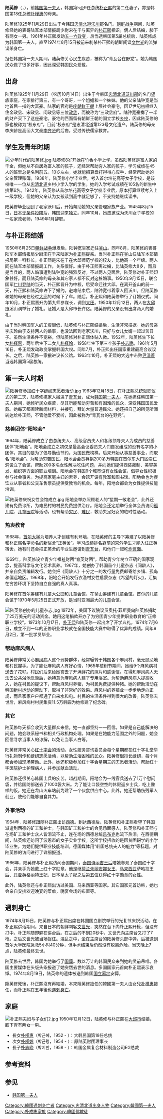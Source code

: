 {{noteTA
|G1=KOR
|G2=NSK
}}
{{Infobox Officeholder
| name =陸英修<br />{{lang|ko|육영수}}
| image =  19660215陸英修.jpg
|birth_name= 
| birth_date = {{birth date|mf=yes|1925|11|29}}
| birth_place = {{KOR-JPN}}[[忠清北道|忠清北道]][[沃川郡|沃川郡]]沃川邑校洞-{里}-
|nationality={{JPN-EMP}}（1925－1945）<br>{{KOR-US}}（1945－1948）<br>{{ROK-1972}}（1948－1972）
| death_date =  {{death date and age|1974|8|15|1925|9|29}}
| death_place =  {{ROK-1972|short=yes}}[[漢城特別市|漢城特別市]][[鍾路區|鍾路區]][[蓮建洞|蓮建洞]]首爾大學醫院
| restingplace = {{KOR}}[[首爾特別市|首爾特別市]][[銅雀區|銅雀區]][[国立首尔显忠院|国立首尔显忠院]]
| alma_mater = 
| profession =
| office1= {{ROK-1972}}[[韩国第一夫人|第一夫人]]
| term_start1= 1962年3月24日
| term_end1= 1974年8月15日
| president1 =[[朴正熙|朴正熙]]
| predecessor1=[[孔德貴|孔德貴]]
| successor1= [[朴槿惠|朴槿惠]]<small>（代理）</small>
| spouse = [[朴正熙|朴正熙]]
| children =[[朴槿惠|朴槿惠]]<br />朴槿令<br />朴志晚
| parents =  
| religion = [[佛教|佛教]]
| signature = }}
{{Infobox Korean name
|title=陸英修
|hangul={{linktext|육|영|수}}
|hanja={{linktext|陸|英|修}}
|rr=Yuk Yeong-su
|mr=Yuk Yŏngsu
|tablewidth=265
|color=lavender
}}
'''陆英修'''（{{lang-ko|육영수}}，{{bd|1925年|11月29日|1974年|8月15日|catIdx=Yug陸英修}}），前[[韩国第一夫人|韩国第一夫人]]，韩国第5至9任总统[[朴正熙|朴正熙]]的第二任妻子，亦是韩国第18任总统[[朴槿惠|朴槿惠]]的母亲。

陆英修1925年11月29日出生于今韩国[[忠清北道|忠清北道]][[沃川郡|沃川郡]]名门。[[朝鲜战争|朝鲜战争]]期间，陆英修经她的表哥陆军本部情报局少尉宋在千与离异的[[朴正熙|朴正熙]]相识。俩人后结婚，膝下有两女一男。1961年朴正熙发动[[五一六政变|五一六政变]]，后当选韩国第5届总统后，陆英修成为韩国第一夫人，直至1974年8月15日被前来刺杀朴正熙的朝鲜间谍[[文世光|文世光]]的流弹误杀身亡。

担任韩国第一夫人期间，陆英修关心民生疾苦，被称为“青瓦台在野党”。她为韩国民众做了很多好事，因此深受韩国民众爱戴。

==出身==
陆英修1925年11月29日（农历10月14日）出生于今韩国[[忠清北道|忠清北道]][[沃川郡|沃川郡]]的名门望族家庭，在家排行第三，有一个哥哥，一个姐姐和一个妹妹。他的父亲陆钟宽是当地首屈一指的大富豪。陆家的官府是座[[朝鲜王朝|朝鲜王朝]]上层社会豪宅，因17世纪初相继入住金政丞、宋政丞、闵政丞等三位[[政丞|政丞]]，而被称为“三政丞府”。陆钟宽豪擲了一半的财产买下了这座豪宅。豪宅的西面留有朝鲜王朝的国立学校[[乡校|乡校]]，因此陆英修的家也被称为“校东府”。目前“校东府”是忠清北道第123号文化遗产。陆英修的母亲李庆龄是高丽大文豪[[李齐贤|李齐贤]]的后裔，受过传统儒家教育。{{r|李英湖|page=5-7}}

==学生及青年时期==
[[File:少年时代的陆英修.jpg|thumb]]
陆英修8岁开始在竹香小学上学。虽然陆英修是富人家的千金，但她从不自居為富人家的孩子，还经常帮助穷人家的孩子，学习成绩在45人的班里总是名列前五。10岁左右，她就能把算盘打得得心应手，经常帮助她的父亲管理账簿。1938年，陆英修小学毕业后，考入首尔培花高等女子学校，是该校唯一一位从[[忠清北道|忠清北道]]乡村小学入学的学生。她的入学考试成绩在105名的新生中排第6名。1942年，陆英修从首尔培花高等女子学校毕业后，原本打算继续考入上一级学校，但她的父亲认为女孩读到高中就足够了，不支持她继续读书。{{r|李英湖|page=9-17}}

陆英修毕业回到了老家沃川后，开始帮助她的父亲管理家族产业。1945年8月15日，[[日本无条件投降|日本无条件投降]]后，韩国迎来独立。同年10月，她应邀成为沃川女子学校的一名家政老师，1949年1月辞职。{{r|李英湖|page=19-23}}

==与朴正熙结婚==
1950年6月25日[[朝鲜战争|朝鲜战争]]爆发后，陆钟宽举家迁往[[釜山|釜山]]。同年8月，陆英修的表哥陆军本部情报局少尉宋在千来陆家为[[朴正熙|朴正熙]]提亲。当时朴正熙在釜山任陆军本部情报局第一科科长。朴正熙是宋在千在大邱师范学校的校友，比他高一个年级。两人同在陆军本部情报局工作，关系很好。由于朴正熙离过婚，比陆英修大8岁，而且是当兵的，两人婚事遭到陆钟宽的强烈反对。不过两人见面后，陆英修对朴正熙印象甚好，而且陆英修的母亲和其它家人都不反对这桩婚事。1950年9月15日，联合国军[[仁川登陆|仁川登陆]]的当天，朴正熙晋升为中校，后受命迁往大邱。在离开釜山的前一天，朴正熙和陆英修许下了婚约。避难结束后，陆钟宽带着家人回沃川。但陆英修和她的母亲在经过[[大邱|大邱]]的时候下了车。随后，朴正熙和陆英修举行了订婚仪式。同年10月，朴正熙晋升为第九师参谋长，调到[[大田广域市|大田]]。1950年12月12日，两人在[[大邱市|大邱市]]溪山洞举行了婚礼。证婚人是大邱市长许亿。陆英修的父亲没有出席两人的婚礼。{{r|李英湖|丁满燮|page1=24-43|page2=79-83}}

由于当时韩国军人的工资很低，陆英修与朴正熙结婚后，生活非常拮据。她的母亲李庆玲由于支持两人的婚事，也没法回到老家沃川，只好与女儿女婿一起过苦日子。虽然生活条件不宽裕，但陆英修对朴正熙体贴入微。1952年，陆英修生下长女[[朴槿惠|朴槿惠]]，两年后生下二女儿[[朴槿姈|朴槿姈]]，1958年生下第三个孩子[[朴志晚|朴志晚]]。1961年5月16日，朴正熙发动政变掌握韩国大权。同年7月，朴正熙出任国家重建最高会议议长。之后，陆英修一家搬进议长公馆。1963年10月，朴正熙的大选中击败[[尹潽善|尹潽善]]当选韩国第5届总统。{{r|李英湖|page=44-70}}

==第一夫人时期==
[[File:陆英修参加红十字缝纫志愿者活动.jpg|thumb]]
1963年12月18日，在朴正熙总统就职仪式的第二天，陆英修携家人搬进了[[青瓦台|青瓦台]]，成为[[韩国第一夫人|韩国第一夫人]]。在她担任韩国第一夫人期间，她倾听民众疾苦，尽其所能帮助穷苦和有困难的民众，深受韩国国民爱戴。她每天都阅读新闻材料，并接见，拜访大量普通民众。她还把自己的所见所闻转达给朴正熙，不管他爱不爱听，因此被称为“青瓦台的在野党”。{{r|李英湖|page=77}}

===慈善团体“阳地会”===
1964年，陆英修成立了由总统夫人、高级官员夫人和各级领导夫人为成员的慈善团体“阳地会”。阳地会成立之初仅是最高会议委员夫人们自发组成的没有名字的小团体，其目的是为了倡导勤俭节约，为国民做榜样。后来开始从事慈善事业，而取名“阳地会”。为帮助穷苦国民，阳地会会员募捐200多万韩圆在首尔东大门区崇仁洞设立了会馆，帮助200多名女性解决吃住问题，并向她们提供西装裁制、美容美发、编织等方面的职业培训。阳地会在韩国9个城市设有女性会馆，倡导女性积极参与社会事务。为提高家庭主妇的素养，会馆开设有教室和图书馆。阳地会也为餐饮业从事者和公交车售票员提供受教育的机会。每年，阳地会都会为女性提供技能培训。{{r|李英湖|page=98-100}}

[[File:陆英修庆祝女性会馆成立.jpg|thumb]]
阳地会举办照顾老人的“星期一敬老会”，此外还建有免费诊所，为难民村的村民免费提供治疗。阳地会还定期举行全体会员访问[[孤儿院|孤儿院]]、[[儿童医院|儿童医院]]等活动，也有帮助[[灾民|灾民]]、[[难民|难民]]，救助失足妇女的临时性活动。{{r|李英湖|page=104-107}}

===热衷教育===
1968年，[[首尔大学|首尔大学]]为培养人才创建有利环境，在陆英修的主导下筹建了以陆英修和朴正熙名字命名的新宿舍“正英舍”。学习成绩排名靠前的京外学生才能入住正英宿舍。她有时还会把正英舍的毕业生邀请到[[青瓦台|青瓦台]]，和他们一起吃[[炸酱面|炸酱面]]。{{r|李英湖|page=193-194}}

1969年，陆英修设立青少年福祉财团“育英财团”，帮助青少年树立正确的国家观念，提高科学与文化艺术素养。1967年，她创办了韩国首个儿童杂志《同龄人》，并亲自负责编辑发行。她会把《同龄人》十分之一的发行量免费邮寄给乡镇、孤岛和偏远地区。1968年，阳地会开始发行农渔村女性启蒙杂志《希望的灯火》，汇集在穷苦环境下坚持自立自强的真人真事。{{r|李英湖|page=194-205}}

陆英修在首尔筹建有儿童大公园和儿童会馆，在釜山筹建有儿童会馆。首尔的儿童会馆于1970年5月25日正式开放，是当时亚洲最大的儿童会馆。{{r|李英湖|page=201-202}}

[[File:陆英修创办的儿童杂志.jpg|thumb]]
1972年，美国下议院议员奥托·菲斯曼向陆英修捐助了25万美元的活动资金。她用这笔捐款开办了为穷困青少年提供职业教育的“正修职业学校”。1973年10月17日，[[朴正熙|朴正熙]]和陆英修一起出席了开学典礼。1974年7月6日，成立不到一年的正修职业学校就在全国技能大赛中取得了优异的成绩。同年9月2日，第一批学员毕业。{{r|李英湖|page=203-205}}

===帮助麻风病人===
陆英修非常关心[[麻风病|麻风病]]人这个弱势群体，经常辗转于韩国各个麻风村，毫无顾忌地和村民握手。为了能让麻风病人有好心情，1965年植树节期间，她给9个麻风病村送去了花籽。村民们后来给她寄去了开满鲜花的照片和感谢信。在得知麻风病人无法去公共浴池洗澡后，她特意为麻风病人建了专用浴室。为帮助麻风病人提高收入，她在村民的提议下，帮助麻风村养猪，为村民免费提供种猪。她的帮助活动在韩国[[新村运动|新村运动]]的带动下，取得了非常好的效果。麻风村的养殖业一步步地走向正规，而且家家户户都通了自来水和电。村民的生活条件得到很大的改善{{r|李英湖|page=206-211}}。陆英修去世后，麻风病村村民集资11.5万韩圆为她修建了纪念碑{{r|李英湖|page=249}}。

===其它===
陆英修每天都会收到大量群众来信。她一直都坚持一一回信。如果是自己能解决的问题，她会联系秘书和相关行政机构处理。如果是在她能力范围之外的问题，她会回信寻求当事人的谅解，以免让当事人白等。{{r|李英湖|page=118-119}}

陆英修非常关心[[红十字会|红十字会]]的活动。女性服务咨询委员会每个星期都在红十字礼堂举行礼物制作和缝纫志愿活动，以帮助生活困难的民众。陆英修很擅长缝纫，每个月都会参加现场劳动。此外，她还积极参加红十字会星期三的志愿者活动，帮助红十字医院护士护理病人，并参加献血活动。{{r|李英湖|page=98-100}}

陆英修还很关心韩国士兵的疾苦。越战期间，阳地会为一线官兵送去了1万个慰问袋，并给国防部送去了1000袋大米。为了能让口袋空空的休假返乡士兵，吃上像样的饭，她还在龙山火车站前为建了一个伙食供应中心。此外，她还帮助伤残军人创业，使他们能够自食其力。{{r|李英湖|page=108-113}}

===外事活动===
1964年，陆英修跟随朴正熙出访[[西德|西德]]。到达西德后，陆英修和朴正熙看望了韩国派遣到西德的矿工和护士。与韩国矿工和护士的会见场面感人，陆英修和朴正熙与在场矿工和护士众人皆泪流不止，连在场的西德总统[[海因里希·吕布克|吕布克]]也流下热泪。在西德期间，陆英修还访问了波恩市的女子实业学校。这所学校招收的是因贫困辍学的小学毕业生，为她们提供职业技能培训。德国媒体用“韩国总统夫人的魅力”等标题，对陆英修的访问进行了详细报道。{{r|李英湖|page=129-139}}

1966年，陆英修与朴正熙访问泰国期间，[[泰国|泰国]][[诗丽吉王后|诗丽吉王后]]陪她参观了泰国红十字会，并亲手为她戴上红十字勋章。他是继[[荷兰|荷兰]][[朱丽安娜女王|朱丽安娜女王]]、[[马来西亚|马来西亚]]萨哈拉王后、[[丹麦|丹麦]]英格丽特王妃、日本皇太子妃之后第五位获得红十字勋章的女性。{{r|李英湖|page=143}}

此外，陆英修还与朴正熙出访过美国、马来西亚等国家。其它国家元首访韩，她也会亲自安排欢迎晚宴的菜单，晚宴会场的布置等。{{r|李英湖|page=140-147}}

==遇刺身亡==
{{Main|文世光事件}}
1974年8月15日，陆英修与朴正熙出席在韩国国立剧院举行的光复节庆祝活动。在朴正熙讲话期间，来自日本的朝鲜刺客[[文世光|文世光]]，突然在台下向朴正熙开枪，但没有打中。朴正熙随即躲在讲台后。在之后的不到20秒中，文世光向主席台又打了7枪。之后文世光被当场捉住。混乱之中，坐在主席台的陆英修头部中弹，后被送到首尔大学医院急救5小时40分钟，但手术结束后仍然没有脱离危险。当天晚上7点，陆英修最终去世。{{r|李英湖|page=226-230}}

陆英修去世后，韩国为她举行了[[国葬|国葬]]。数以万计的韩国民众来到她的灵前吊唁。各国主要媒体在头版头条报道了她突然去世的消息。多国国家元首向朴正熙表示哀悼。1974年8月19日，陆英修的遗体被送到韩国[[國立首爾顯忠院|国立墓地]]安葬。{{r|李英湖|page=232-240}}

陸英修死後，朴正熙沒有再結婚，本來陸英修擔任的韓國第一夫人由女兒[[朴槿惠|朴槿惠]]接任，而朴正熙在五年後也[[朴正熙遇刺案|遇刺身亡]]。

==家庭 ==
[[File:朴正熙夫妇与子女们2.jpg|thumb]]
1950年12月12日，陆英修与朴正熙在[[大邱市|大邱市]]结婚，膝下育有两女一男{{r|李英湖|page=37-42}}。

*長女[[朴槿惠|朴槿惠]]（박근혜，1952 - ）：大韩民国第18任总统
*次女[[朴槿姈|朴槿姈]]（박근령，1954 - ）：原陆英财团理事长
*長子[[朴志晚|朴志晚]]（박지만，1958 - ）：韩国金属复合材料制造公司EG总裁

== 参考资料 ==
{{Reflist|2|refs=
<ref name="丁满燮">{{cite book |author=（韩）丁满燮著|coauthors=王艳丽 金勇译 |title=《朴正熙：经济神话缔造者的争议人生》 |year=2015年10月 |publisher=民族出版社 |location=北京 | ISBN =978-7-105-14356-6}}</ref>
<ref name="李英湖">{{cite book |author=（韩）李英湖，（韩）文武一著|coauthors=季莉君译 |title=《陆英修：两代总统背后的女人》 |year=2015年10月 |publisher=民族出版社 |location=北京 | ISBN =978-7-105-14355-9}}</ref>
}}

==参见==
{{Portal box|人物|大韩民国}}
{{Commons|Category:Yuk Young-soo}}
*[[韩国第一夫人|韩国第一夫人]]

{{s-start}}
{{s-hon}}
{{s-bef| before=[[孔德貴|孔德貴]]}}
{{s-ttl|title=[[韓國第一夫人|韓國第一夫人]]|years=1963–1974}}
{{s-aft|after=[[朴槿惠|朴槿惠]]<small>（代理）</small>}}
{{s-end}}
{{DEFAULTSORT:Yug陸英修}}

[[Category:韓國遇刺身亡者|Category:韓國遇刺身亡者]]
[[Category:忠清北道出身人物|Category:忠清北道出身人物]]
[[Category:韓國第一夫人|Category:韓國第一夫人]]
[[Category:朴成彬家族|Category:朴成彬家族]]
[[Category:韓國佛教徒|Category:韓國佛教徒]]